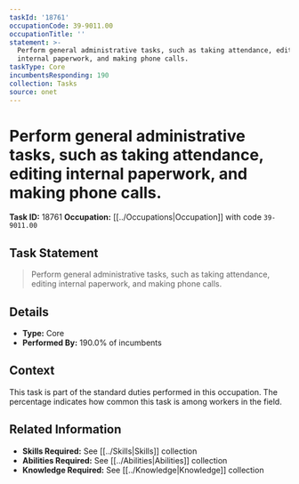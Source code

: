 ```yaml
---
taskId: '18761'
occupationCode: 39-9011.00
occupationTitle: ''
statement: >-
  Perform general administrative tasks, such as taking attendance, editing
  internal paperwork, and making phone calls.
taskType: Core
incumbentsResponding: 190
collection: Tasks
source: onet
---
```

# Perform general administrative tasks, such as taking attendance, editing internal paperwork, and making phone calls.

**Task ID:** 18761
**Occupation:** [[../Occupations|Occupation]] with code `39-9011.00`

## Task Statement

> Perform general administrative tasks, such as taking attendance, editing internal paperwork, and making phone calls.

## Details

- **Type:** Core
- **Performed By:** 190.0% of incumbents

## Context

This task is part of the standard duties performed in this occupation. The percentage indicates how common this task is among workers in the field.

## Related Information

- **Skills Required:** See [[../Skills|Skills]] collection
- **Abilities Required:** See [[../Abilities|Abilities]] collection
- **Knowledge Required:** See [[../Knowledge|Knowledge]] collection
